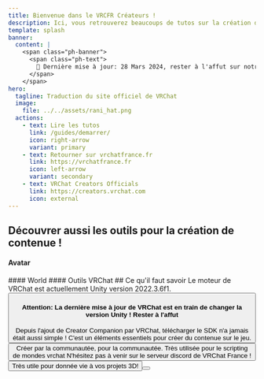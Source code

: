 ```yaml
---
title: Bienvenue dans le VRCFR Créateurs !
description: Ici, vous retrouverez beaucoups de tutos sur la création de contenue sur vrchat !
template: splash
banner:
  content: |
    <span class="ph-banner">
      <span class="ph-text">
        🔧 Dernière mise à jour: 28 Mars 2024, rester à l'affut sur notre <strong><a href="https://discord.gg/vrchatfrance">Discord</a></strong>
      </span>
    </span>
hero:
  tagline: Traduction du site officiel de VRChat
  image:
    file: ../../assets/rani_hat.png
  actions:
    - text: Lire les tutos
      link: /guides/demarrer/
      icon: right-arrow
      variant: primary
    - text: Retourner sur vrchatfrance.fr
      link: https://vrchatfrance.fr
      icon: left-arrow
      variant: secondary
    - text: VRChat Creators Officials
      link: https://creators.vrchat.com
      icon: external 
---
```



## Découvrer aussi les outils pour la création de contenue !
#### Avatar
<FluidGrid>
	<ShowCard
		title="Poyomi Shaders"
		href="https://github.com/poiyomi/PoiyomiToonShader"
		thumbnail="poyomi.jpg"
	/>
  <ShowCard
    title="GogoLoco"
    href="https://franadavrc.gumroad.com/l/gogoloco"
    thumbnail="gogoloco.webp"
  />
  <ShowCard
    title="OBS Controller"
    href="https://nerdywoffy.gumroad.com/l/vrchat-obs-controller "
    thumbnail="obs.png"
  />
  <ShowCard
    title="Pumkin's Avatar Tools"
    href="https://booth.pm/en/items/2089810"
    thumbnail="pumpkin.jpg"
  />
  <ShowCard
    title="Toggle Assistant VRChat"
    href="https://shatteredfur.gumroad.com/l/vrctoggle"
    thumbnail="toggle.png"
  />
</FluidGrid>
#### World
<FluidGrid>
	<ShowCard
		title="Poyomi Shader"
		href="https://github.com/poiyomi/PoiyomiToonShader"
		thumbnail="poyomi.jpg"
	/>
  <ShowCard
		title="AudioLink"
		href="https://github.com/llealloo/vrc-udon-audio-link/tree/master"
		thumbnail="audiolink.gif"
	/>
</FluidGrid>
#### Outils VRChat
<FluidGrid>
  <ShowCard
    title="VRCX"
    href="https://github.com/vrcx-team/VRCX"
    thumbnail="vrcx.png"
  />
</FluidGrid>
## Ce qu'il faut savoir 

<CardGrid stagger>
  <Card title="Unity" icon="pencil">
    Le moteur de VRChat est actuellement Unity version 2022.3.6f1.
    <Button 
      text="Télécharger Unity Hub"
      href="https://public-cdn.cloud.unity3d.com/hub/prod/UnityHubSetup.exe"
    />
    <h4>Attention: La dernière mise à jour de VRChat est en train de changer la version Unity ! Rester à l'affut</h4>
  </Card>
  <Card title="VRChat SDK" icon="add-document">
    Depuis l'ajout de Creator Companion par VRChat, télécharger le SDK n'a jamais était aussi simple ! C'est un éléments essentiels pour créer du contenue sur le jeu.
    <Button 
      text="Télécharger Creator Companion"
      href="https://vrchat.com/download/vcc"
    />
  </Card>
  <Card title="UdonSharp" icon="setting">
    Créer par la communautée, pour la communautée. Très utilisée pour le scripting de mondes vrchat
  </Card>
  <Card title="Et tout le reste ..." icon="open-book">
    N'hésitez pas à venir sur le serveur discord de VRChat France !
    <Button 
      text="Rejoindre"
      href="https://discord.gg/vrchatfrance"
      discord="true" 
    />
  </Card>
  <Card title="Blender" icon="open-book">
    Très utile pour donnée vie à vos projets 3D!
    <Button 
      text="Télécharger Blender"
      href="https://www.blender.org/download/"
    />
  </Card>
</CardGrid>